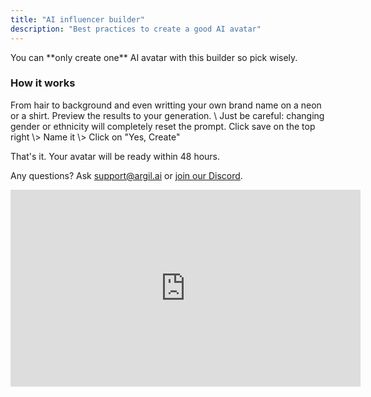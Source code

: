 ```yaml
---
title: "AI influencer builder"
description: "Best practices to create a good AI avatar"
---
```


<Note>
  You can **only create one** AI avatar with this builder so pick wisely.
</Note>

### How it works

<Steps>
  <Step title="Pick among hundreds of options to personnalize your avatar.  ">
    From hair to background and even writting your own brand name on a neon or a shirt.
  </Step>
  <Step title="Generate preview">
    Preview the results to your generation. \
    Just be careful: changing gender or ethnicity will completely reset the prompt.
  </Step>
  <Step title='Happy with the result? Click "save"'>
    Click save on the top right \> Name it \> Click on "Yes, Create"
  </Step>
</Steps>

That's it. Your avatar will be ready within 48 hours.

Any questions? Ask [support@argil.ai](mailto:support@argil.ai) or [join our Discord](https://discord.gg/E4E3WFVzTw).

<iframe width="560" height="315" src="https://youtu.be/GwBQFRF5fuc" title="Create an avatar from an AI image" frameborder="0" allow="accelerometer; autoplay; clipboard-write; encrypted-media; gyroscope; picture-in-picture" allowfullscreen />